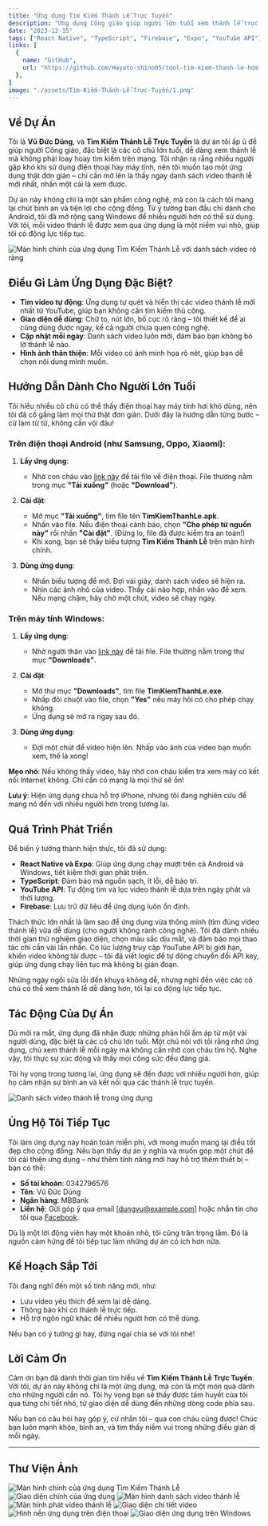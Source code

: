 ```yaml
---
title: "Ứng dụng Tìm Kiếm Thánh Lễ Trực Tuyến"
description: "Ứng dụng Công giáo giúp người lớn tuổi xem thánh lễ trực tuyến dễ dàng trên Android và Windows, với giao diện đơn giản và video cập nhật mỗi ngày."
date: "2023-12-15"
tags: ["React Native", "TypeScript", "Firebase", "Expo", "YouTube API"]
links: [
  {
    name: "GitHub",
    url: "https://github.com/Hayato-shino05/tool-tim-kiem-thanh-le-hom-nay",
  },
]
image: "./assets/Tìm-Kiếm-Thánh-Lễ-Trực-Tuyến/1.png"
---
```



## Về Dự Án

Tôi là **Vũ Đức Dũng**, và **Tìm Kiếm Thánh Lễ Trực Tuyến** là dự án tôi ấp ủ để giúp người Công giáo, đặc biệt là các cô chú lớn tuổi, dễ dàng xem thánh lễ mà không phải loay hoay tìm kiếm trên mạng. Tôi nhận ra rằng nhiều người gặp khó khi sử dụng điện thoại hay máy tính, nên tôi muốn tạo một ứng dụng thật đơn giản – chỉ cần mở lên là thấy ngay danh sách video thánh lễ mới nhất, nhấn một cái là xem được.

Dự án này không chỉ là một sản phẩm công nghệ, mà còn là cách tôi mang lại chút bình an và tiện lợi cho cộng đồng. Từ ý tưởng ban đầu chỉ dành cho Android, tôi đã mở rộng sang Windows để nhiều người hơn có thể sử dụng. Với tôi, mỗi video thánh lễ được xem qua ứng dụng là một niềm vui nhỏ, giúp tôi có động lực tiếp tục.

<div className="my-4">
  <Image src="./assets/Tìm-Kiếm-Thánh-Lễ-Trực-Tuyến/1.png" alt="Màn hình chính của ứng dụng Tìm Kiếm Thánh Lễ với danh sách video rõ ràng" width={600} height={400} />
</div>

## Điều Gì Làm Ứng Dụng Đặc Biệt?

- **Tìm video tự động**: Ứng dụng tự quét và hiển thị các video thánh lễ mới nhất từ YouTube, giúp bạn không cần tìm kiếm thủ công.
- **Giao diện dễ dùng**: Chữ to, nút lớn, bố cục rõ ràng – tôi thiết kế để ai cũng dùng được ngay, kể cả người chưa quen công nghệ.
- **Cập nhật mỗi ngày**: Danh sách video luôn mới, đảm bảo bạn không bỏ lỡ thánh lễ nào.
- **Hình ảnh thân thiện**: Mỗi video có ảnh minh họa rõ nét, giúp bạn dễ chọn nội dung mình muốn.

## Hướng Dẫn Dành Cho Người Lớn Tuổi

Tôi hiểu nhiều cô chú có thể thấy điện thoại hay máy tính hơi khó dùng, nên tôi đã cố gắng làm mọi thứ thật đơn giản. Dưới đây là hướng dẫn từng bước – cứ làm từ từ, không cần vội đâu!

### Trên điện thoại Android (như Samsung, Oppo, Xiaomi):

1. **Lấy ứng dụng**:
   - Nhờ con cháu vào [link này](https://github.com/Hayato-shino05/tool-tim-kiem-thanh-le-hom-nay/releases/download/Android/TimKiemThanhLe.apk) để tải file về điện thoại. File thường nằm trong mục **"Tải xuống"** (hoặc **"Download"**).
   
2. **Cài đặt**:
   - Mở mục **"Tải xuống"**, tìm file tên **TimKiemThanhLe.apk**.
   - Nhấn vào file. Nếu điện thoại cảnh báo, chọn **"Cho phép từ nguồn này"** rồi nhấn **"Cài đặt"**. (Đừng lo, file đã được kiểm tra an toàn!)
   - Khi xong, bạn sẽ thấy biểu tượng **Tìm Kiếm Thánh Lễ** trên màn hình chính.

3. **Dùng ứng dụng**:
   - Nhấn biểu tượng để mở. Đợi vài giây, danh sách video sẽ hiện ra.
   - Nhìn các ảnh nhỏ của video. Thấy cái nào hợp, nhấn vào để xem. Nếu mạng chậm, hãy chờ một chút, video sẽ chạy ngay.

### Trên máy tính Windows:

1. **Lấy ứng dụng**:
   - Nhờ người thân vào [link này](https://github.com/Hayato-shino05/tool-tim-kiem-thanh-le-hom-nay/releases/download/Windows/TimKiemThanhLe.exe) để tải file. File thường nằm trong thư mục **"Downloads"**.

2. **Cài đặt**:
   - Mở thư mục **"Downloads"**, tìm file **TimKiemThanhLe.exe**.
   - Nhấp đôi chuột vào file, chọn **"Yes"** nếu máy hỏi có cho phép chạy không.
   - Ứng dụng sẽ mở ra ngay sau đó.

3. **Dùng ứng dụng**:
   - Đợi một chút để video hiện lên. Nhấp vào ảnh của video bạn muốn xem, thế là xong!

**Mẹo nhỏ**: Nếu không thấy video, hãy nhờ con cháu kiểm tra xem máy có kết nối Internet không. Chỉ cần có mạng là mọi thứ sẽ ổn!

**Lưu ý**: Hiện ứng dụng chưa hỗ trợ iPhone, nhưng tôi đang nghiên cứu để mang nó đến với nhiều người hơn trong tương lai.

## Quá Trình Phát Triển

Để biến ý tưởng thành hiện thực, tôi đã sử dụng:
- **React Native và Expo**: Giúp ứng dụng chạy mượt trên cả Android và Windows, tiết kiệm thời gian phát triển.
- **TypeScript**: Đảm bảo mã nguồn sạch, ít lỗi, dễ bảo trì.
- **YouTube API**: Tự động tìm và lọc video thánh lễ dựa trên ngày phát và thời lượng.
- **Firebase**: Lưu trữ dữ liệu để ứng dụng luôn ổn định.

Thách thức lớn nhất là làm sao để ứng dụng vừa thông minh (tìm đúng video thánh lễ) vừa dễ dùng (cho người không rành công nghệ). Tôi đã dành nhiều thời gian thử nghiệm giao diện, chọn màu sắc dịu mắt, và đảm bảo mọi thao tác chỉ cần vài lần nhấn. Có lúc lượng truy cập YouTube API bị giới hạn, khiến video không tải được – tôi đã viết logic để tự động chuyển đổi API key, giúp ứng dụng chạy liên tục mà không bị gián đoạn.

Những ngày ngồi sửa lỗi đến khuya không dễ, nhưng nghĩ đến việc các cô chú có thể xem thánh lễ dễ dàng hơn, tôi lại có động lực tiếp tục.

## Tác Động Của Dự Án

Dù mới ra mắt, ứng dụng đã nhận được những phản hồi ấm áp từ một vài người dùng, đặc biệt là các cô chú lớn tuổi. Một chú nói với tôi rằng nhờ ứng dụng, chú xem thánh lễ mỗi ngày mà không cần nhờ con cháu tìm hộ. Nghe vậy, tôi thực sự xúc động và thấy mọi công sức đều đáng giá.

Tôi hy vọng trong tương lai, ứng dụng sẽ đến được với nhiều người hơn, giúp họ cảm nhận sự bình an và kết nối qua các thánh lễ trực tuyến.

<div className="my-4">
  <Image src="./assets/Tìm-Kiếm-Thánh-Lễ-Trực-Tuyến/manhinhchinhgiaodien.png" alt="Danh sách video thánh lễ trong ứng dụng" width={600} height={400} />
</div>

## Ủng Hộ Tôi Tiếp Tục

Tôi làm ứng dụng này hoàn toàn miễn phí, với mong muốn mang lại điều tốt đẹp cho cộng đồng. Nếu bạn thấy dự án ý nghĩa và muốn góp một chút để tôi cải thiện ứng dụng – như thêm tính năng mới hay hỗ trợ thêm thiết bị – bạn có thể:

- **Số tài khoản**: 0342796576
- **Tên**: Vũ Đức Dũng
- **Ngân hàng**: MBBank
- **Liên hệ**: Gửi góp ý qua email [dungvu@example.com] hoặc nhắn tin cho tôi qua [Facebook](https://facebook.com/vuducdung).

Dù là một lời động viên hay một khoản nhỏ, tôi cũng trân trọng lắm. Đó là nguồn cảm hứng để tôi tiếp tục làm những dự án có ích hơn nữa.

## Kế Hoạch Sắp Tới

Tôi đang nghĩ đến một số tính năng mới, như:
- Lưu video yêu thích để xem lại dễ dàng.
- Thông báo khi có thánh lễ trực tiếp.
- Hỗ trợ ngôn ngữ khác để nhiều người hơn có thể dùng.

Nếu bạn có ý tưởng gì hay, đừng ngại chia sẻ với tôi nhé!

## Lời Cảm Ơn

Cảm ơn bạn đã dành thời gian tìm hiểu về **Tìm Kiếm Thánh Lễ Trực Tuyến**. Với tôi, dự án này không chỉ là một ứng dụng, mà còn là một món quà dành cho những người cần nó. Tôi hy vọng bạn sẽ thấy được tâm huyết của tôi qua từng chi tiết nhỏ, từ giao diện dễ dùng đến những dòng code phía sau.

Nếu bạn có câu hỏi hay góp ý, cứ nhắn tôi – qua con cháu cũng được! Chúc bạn luôn mạnh khỏe, bình an, và tìm thấy niềm vui trong những điều giản dị mỗi ngày.

---

## Thư Viện Ảnh

<div className="flex flex-col gap-4">
  <Image src="./assets/Tìm-Kiếm-Thánh-Lễ-Trực-Tuyến/1.png" alt="Màn hình chính của ứng dụng Tìm Kiếm Thánh Lễ" width={600} height={400} />
  <Image src="./assets/Tìm-Kiếm-Thánh-Lễ-Trực-Tuyến/manhinhchinhgiaodien.png" alt="Giao diện chính của ứng dụng" width={600} height={400} />
  <Image src="./assets/Tìm-Kiếm-Thánh-Lễ-Trực-Tuyến/3.png" alt="Màn hình danh sách video thánh lễ" width={600} height={400} />
  <Image src="./assets/Tìm-Kiếm-Thánh-Lễ-Trực-Tuyến/4.png" alt="Màn hình phát video thánh lễ" width={600} height={400} />
  <Image src="./assets/Tìm-Kiếm-Thánh-Lễ-Trực-Tuyến/5.png" alt="Giao diện chi tiết video" width={600} height={400} />
  <Image src="./assets/Tìm-Kiếm-Thánh-Lễ-Trực-Tuyến/nendienthoai.png" alt="Hình nền ứng dụng trên điện thoại" width={600} height={400} />
  <Image src="./assets/Tìm-Kiếm-Thánh-Lễ-Trực-Tuyến/windows.png" alt="Giao diện ứng dụng trên Windows" width={600} height={400} />
</div>